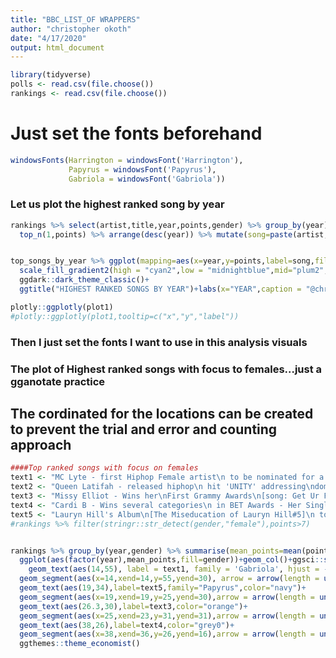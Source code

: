 ---
title: "BBC_LIST_OF WRAPPERS"
author: "christopher okoth"
date: "4/17/2020"
output: html_document
---
```{r message=FALSE, warning=FALSE, include=FALSE}
library(tidyverse)
polls <- read.csv(file.choose())
rankings <- read.csv(file.choose())
```
# Just set the fonts beforehand 

```{r include=FALSE}
windowsFonts(Harrington = windowsFont('Harrington'),
             Papyrus = windowsFont('Papyrus'),
             Gabriola = windowsFont('Gabriola'))
```


### Let us plot the highest ranked song by year
```{r echo=TRUE, fig.height=8, fig.width=10, message=FALSE, warning=FALSE}

rankings %>% select(artist,title,year,points,gender) %>% group_by(year) %>% #then we return 1 row for each group based on points
  top_n(1,points) %>% arrange(desc(year)) %>% mutate(song=paste(artist,"-",title))->top_songs_by_year


top_songs_by_year %>% ggplot(mapping=aes(x=year,y=points,label=song,fill=points))+geom_col()+
  scale_fill_gradient2(high = "cyan2",low = "midnightblue",mid="plum2",midpoint = 60)+
  ggdark::dark_theme_classic()+
  ggtitle("HIGHEST RANKED SONGS BY YEAR")+labs(x="YEAR",caption = "@christopherokoth")+theme(plot.title = element_text(family ='Papyrus',color = "lightgoldenrodyellow" ,size = 20,face = "bold"))->plot1

plotly::ggplotly(plot1)
#plotly::ggplotly(plot1,tooltip=c("x","y","label"))

```
### Then I just set the fonts I want to use in this analysis visuals


### The plot of Highest ranked songs with focus to females...just a gganotate practice 
## The cordinated for the locations can be created to prevent the trial and error and counting approach 

```{r echo=TRUE, fig.width=14, message=FALSE, warning=FALSE, r,fig.height=7}

####Top ranked songs with focus on females
text1 <- "MC Lyte - first Hiphop Female artist\n to be nominated for a Grammy\nunder Best Rap Single(Song - 'Rucffneck')"
text2 <- "Queen Latifah - released hiphop\n hit 'UNITY' addressing\ndomestic violence, street harassment ..."
text3 <- "Missy Elliot - Wins her\nFirst Grammy Awards\n[song: Get Ur Freak On]"
text4 <- "Cardi B - Wins several categories\n in BET Awards - Her Single\n 'Bodak Yellow' doesn't win\n Hiphop video [Dj Khaled wins]"
text5 <- "Lauryn Hill's Album\n[The Miseducation of Lauryn Hill#5]\n top-TEN highest first-week\n home market sales"
#rankings %>% filter(stringr::str_detect(gender,"female"),points>7)


rankings %>% group_by(year,gender) %>% summarise(mean_points=mean(points)) %>% arrange(desc(mean_points)) %>% 
  ggplot(aes(factor(year),mean_points,fill=gender))+geom_col()+ggsci::scale_fill_startrek()+
    geom_text(aes(14,55), label = text1, family = 'Gabriola', hjust = -0.05, vjust = 1, size = 5, color = "#bada55")+
  geom_segment(aes(x=14,xend=14,y=55,yend=30), arrow = arrow(length = unit(0.1,'in')), size = 1.5, col = '#bada55')+
  geom_text(aes(19,34),label=text5,family="Papyrus",color="navy")+
  geom_segment(aes(x=19,xend=19,y=25,yend=30),arrow = arrow(length = unit(0.1,"in")),size=1.6,color="navy")+
  geom_text(aes(26.3,30),label=text3,color="orange")+
  geom_segment(aes(x=25,xend=23,y=31,yend=31),arrow = arrow(length = unit(0.1,"in")),size=1.6,color="orange")+
  geom_text(aes(38,26),label=text4,color="grey0")+
  geom_segment(aes(x=38,xend=36,y=26,yend=16),arrow = arrow(length = unit(0.1,"in")),size=1.6,color="grey0")+
  ggthemes::theme_economist()
```


